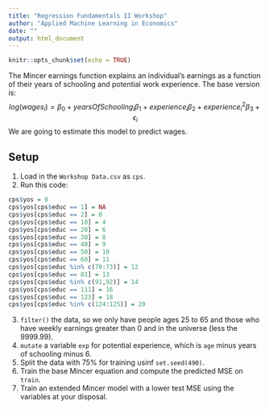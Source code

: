 ```yaml
---
title: "Regression Fundamentals II Workshop"
author: "Applied Machine Learning in Economics"
date: ""
output: html_document
---
```


```r
knitr::opts_chunk$set(echo = TRUE)
```

The Mincer earnings function explains an individual's earnings as a function of their years of schooling and potential work experience.
The base version is:
$$
log(wages_i) = \beta_0 + yearsOfSchooling_i\beta_1 + experience_i\beta_2 + experience_i^2 \beta_3 + \epsilon_i
$$
We are going to estimate this model to predict wages.

## Setup

1. Load in the `Workshop Data.csv` as `cps`.
2. Run this code:
```r
cps$yos = 0
cps$yos[cps$educ == 1] = NA
cps$yos[cps$educ == 2] = 0
cps$yos[cps$educ == 10] = 4
cps$yos[cps$educ == 20] = 6
cps$yos[cps$educ == 30] = 8
cps$yos[cps$educ == 40] = 9
cps$yos[cps$educ == 50] = 10
cps$yos[cps$educ == 60] = 11
cps$yos[cps$educ %in% c(70:73)] = 12 
cps$yos[cps$educ == 81] = 13
cps$yos[cps$educ %in% c(91,92)] = 14
cps$yos[cps$educ == 111] = 16
cps$yos[cps$educ == 123] = 18
cps$yos[cps$educ %in% c(124:125)] = 20 
```
3. `filter()` the data, so we only have people ages 25 to 65 and those who have weekly earnings greater than 0 and in the universe (less the 9999.99).
4. `mutate` a variable `exp` for potential experience, which is `age` minus years of schooling minus 6.
5. Split the data with 75% for training usinf `set.seed(490)`.
6. Train the base Mincer equation and compute the predicted MSE on `train`.
7. Train an extended Mincer model with a lower test MSE using the variables at your disposal.


